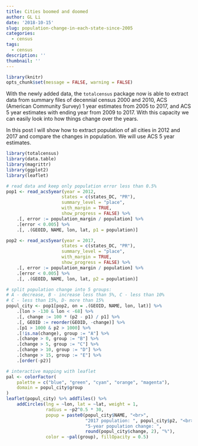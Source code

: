 ```yaml
---
title: Cities boomed and doomed
author: GL Li
date: '2018-10-15'
slug: population-change-in-each-state-since-2005
categories:
  - census
tags:
  - census
description: ''
thumbnail: ''
---
```


```r
library(knitr)
opts_chunk$set(message = FALSE, warning = FALSE)
```

With the newly added data, the `totalcensus` package now is able to extract data from summary files of decennial census 2000 and 2010, ACS (American Community Survey) 1 year estimates from 2005 to 2017, and ACS 5 year estimates with ending year from 2009 to 2017. With this capacity we can easily look into how things change over the years. 

In this post I will show how to extract population of all cities in 2012 and 2017 and compare the changes in population. We will use ACS 5 year estimates.

```r
library(totalcensus)
library(data.table)
library(magrittr)
library(ggplot2)
library(leaflet)

# read data and keep only population error less than 0.5%
pop1 <- read_acs5year(year = 2012, 
                     states = c(states_DC, "PR"),
                     summary_level = "place", 
                     with_margin = TRUE,
                     show_progress = FALSE) %>%
    .[, error := population_margin / population] %>%
    .[error < 0.005] %>%
    .[, .(GEOID, NAME, lon, lat, p1 = population)]

pop2 <- read_acs5year(year = 2017, 
                     states = c(states_DC, "PR"),
                     summary_level = "place", 
                     with_margin = TRUE,
                     show_progress = FALSE) %>%
    .[, error := population_margin / population] %>%
    .[error < 0.005] %>%
    .[, .(GEOID, NAME, lon, lat, p2 = population)]

# split population change into 5 groups: 
# A - decrease, B - increase less than 5%, C - less than 10%
# C - less than 15%, D- more than 15%
popul_city <- pop1[pop2, on = .(GEOID, NAME, lon, lat)] %>%
    .[lon > -130 & lon < -68] %>%
    .[, change := 100 * (p2 - p1) / p1] %>%
    .[, GEOID := reorder(GEOID, -change)] %>%
    .[p1 > 1000 & p2 > 1000] %>%
    .[!is.na(change), group := "A"] %>%
    .[change > 0, group := "B"] %>%
    .[change > 5, group := "C"] %>%
    .[change > 10, group := "D"] %>%
    .[change > 15, group := "E"] %>%
    .[order(-p2)]

# interactive mapping with leaflet
pal <- colorFactor(
    palette = c("blue", "green", "cyan", "orange", "magenta"),
    domain = popul_city$group
)
leaflet(popul_city) %>% addTiles() %>%
    addCircles(lng = ~lon, lat = ~lat, weight = 1,
               radius = ~p2^0.5 * 30, 
               popup = paste0(popul_city$NAME, "<br>", 
                              "2017 population: ", popul_city$p2, "<br>",
                              "5-year population change: ", 
                              round(popul_city$change, 2), "%"), 
               color = ~pal(group), fillOpacity = 0.5) 
```

